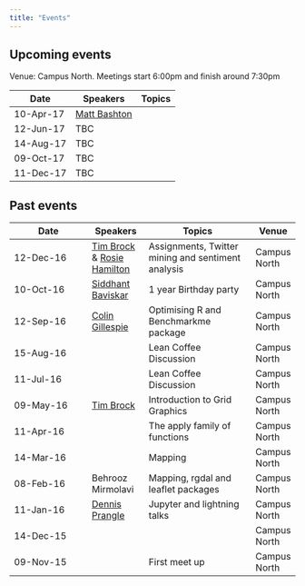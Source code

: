 ```yaml
---
title: "Events"
---
```


## Upcoming events

Venue: Campus North. Meetings start 6:00pm and finish around 7:30pm

Date        | Speakers | Topics          
----------- | -------- | --------------- 
10-Apr-17   | [Matt Bashton](https://twitter.com/MattBashton)      |
12-Jun-17   | TBC      |
14-Aug-17   | TBC      |
09-Oct-17   | TBC      |
11-Dec-17   | TBC      |

## Past events

Date        | Speakers | Topics          | Venue
----------- | -------- | --------------- | -----
12-Dec-16 | [Tim Brock](https://twitter.com/TimBrock_DtD) & [Rosie Hamilton](https://twitter.com/Rosicadia) | Assignments, Twitter mining and sentiment analysis |Campus North
10-Oct-16   | [Siddhant Baviskar](https://twitter.com/siddhantfri3nds)| 1 year Birthday party | Campus North
12-Sep-16   | [Colin Gillespie](https://twitter.com/csgillespie)| Optimising R and Benchmarkme package | Campus North 
15-Aug-16   |          | Lean Coffee Discussion | Campus North
11-Jul-16   |          | Lean Coffee Discussion | Campus North
09-May-16   |[Tim Brock](https://twitter.com/TimBrock_DtD)| Introduction to Grid Graphics | Campus North
11-Apr-16   |          | The apply family of functions | Campus North
14-Mar-16   |          | Mapping | Campus North
08-Feb-16   | Behrooz Mirmolavi | Mapping, rgdal and leaflet packages | Campus North
11-Jan-16   | [Dennis Prangle](https://twitter.com/dennisprangle)  | Jupyter and lightning talks | Campus North
14-Dec-15   |                 |                             | Campus North
09-Nov-15   |                 | First meet up               | Campus North

